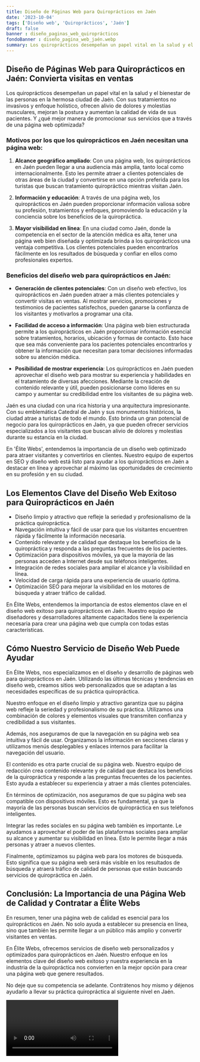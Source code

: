```yaml
---
title: Diseño de Páginas Web para Quiroprácticos en Jaén
date: '2023-10-04'
tags: ['Diseño web', 'Quiroprácticos', 'Jaén']
draft: false
banner : diseño_paginas_web_quiroprácticos
fondoBanner : diseño_pagina_web_jaén.webp
summary: Los quiroprácticos desempeñan un papel vital en la salud y el bienestar de las personas en la hermosa ciudad de Jaén. Con sus tratamientos no invasivos y enfoque holístico, ofrecen alivio de dolores y molestias musculares, mejoran la postura y aumentan la calidad de vida de sus pacientes. Y ¿qué mejor manera de promocionar sus servicios que a través de una página web optimizada?
---
```


## Diseño de Páginas Web para Quiroprácticos en Jaén: Convierta visitas en ventas

Los quiroprácticos desempeñan un papel vital en la salud y el bienestar de las personas en la hermosa ciudad de Jaén. Con sus tratamientos no invasivos y enfoque holístico, ofrecen alivio de dolores y molestias musculares, mejoran la postura y aumentan la calidad de vida de sus pacientes. Y ¿qué mejor manera de promocionar sus servicios que a través de una página web optimizada?

### Motivos por los que los quiroprácticos en Jaén necesitan una página web:

1. **Alcance geográfico ampliado**: Con una página web, los quiroprácticos en Jaén pueden llegar a una audiencia más amplia, tanto local como internacionalmente. Esto les permite atraer a clientes potenciales de otras áreas de la ciudad y convertirse en una opción preferida para los turistas que buscan tratamiento quiropráctico mientras visitan Jaén.

2. **Información y educación**: A través de una página web, los quiroprácticos en Jaén pueden proporcionar información valiosa sobre su profesión, tratamientos y enfoques, promoviendo la educación y la conciencia sobre los beneficios de la quiropráctica.

3. **Mayor visibilidad en línea**: En una ciudad como Jaén, donde la competencia en el sector de la atención médica es alta, tener una página web bien diseñada y optimizada brinda a los quiroprácticos una ventaja competitiva. Los clientes potenciales pueden encontrarlos fácilmente en los resultados de búsqueda y confiar en ellos como profesionales expertos.

### Beneficios del diseño web para quiroprácticos en Jaén:

- **Generación de clientes potenciales**: Con un diseño web efectivo, los quiroprácticos en Jaén pueden atraer a más clientes potenciales y convertir visitas en ventas. Al mostrar servicios, promociones y testimonios de pacientes satisfechos, pueden ganarse la confianza de los visitantes y motivarlos a programar una cita.

- **Facilidad de acceso a información**: Una página web bien estructurada permite a los quiroprácticos en Jaén proporcionar información esencial sobre tratamientos, horarios, ubicación y formas de contacto. Esto hace que sea más conveniente para los pacientes potenciales encontrarlos y obtener la información que necesitan para tomar decisiones informadas sobre su atención médica.

- **Posibilidad de mostrar experiencia**: Los quiroprácticos en Jaén pueden aprovechar el diseño web para mostrar su experiencia y habilidades en el tratamiento de diversas afecciones. Mediante la creación de contenido relevante y útil, pueden posicionarse como líderes en su campo y aumentar su credibilidad entre los visitantes de su página web.

Jaén es una ciudad con una rica historia y una arquitectura impresionante. Con su emblemática Catedral de Jaén y sus monumentos históricos, la ciudad atrae a turistas de todo el mundo. Esto brinda un gran potencial de negocio para los quiroprácticos en Jaén, ya que pueden ofrecer servicios especializados a los visitantes que buscan alivio de dolores y molestias durante su estancia en la ciudad.

En 'Élite Webs', entendemos la importancia de un diseño web optimizado para atraer visitantes y convertirlos en clientes. Nuestro equipo de expertos en SEO y diseño web está listo para ayudar a los quiroprácticos en Jaén a destacar en línea y aprovechar al máximo las oportunidades de crecimiento en su profesión y en su ciudad.

<GifSeo />

<Cta />

## Los Elementos Clave del Diseño Web Exitoso para Quiroprácticos en Jaén

- Diseño limpio y atractivo que refleje la seriedad y profesionalismo de la práctica quiropráctica.
- Navegación intuitiva y fácil de usar para que los visitantes encuentren rápida y fácilmente la información necesaria.
- Contenido relevante y de calidad que destaque los beneficios de la quiropráctica y responda a las preguntas frecuentes de los pacientes.
- Optimización para dispositivos móviles, ya que la mayoría de las personas acceden a Internet desde sus teléfonos inteligentes.
- Integración de redes sociales para ampliar el alcance y la visibilidad en línea.
- Velocidad de carga rápida para una experiencia de usuario óptima.
- Optimización SEO para mejorar la visibilidad en los motores de búsqueda y atraer tráfico de calidad.

En Élite Webs, entendemos la importancia de estos elementos clave en el diseño web exitoso para quiroprácticos en Jaén. Nuestro equipo de diseñadores y desarrolladores altamente capacitados tiene la experiencia necesaria para crear una página web que cumpla con todas estas características.

## Cómo Nuestro Servicio de Diseño Web Puede Ayudar

En Élite Webs, nos especializamos en el diseño y desarrollo de páginas web para quiroprácticos en Jaén. Utilizando las últimas técnicas y tendencias en diseño web, creamos sitios web personalizados que se adaptan a las necesidades específicas de su práctica quiropráctica.

Nuestro enfoque en el diseño limpio y atractivo garantiza que su página web refleje la seriedad y profesionalismo de su práctica. Utilizamos una combinación de colores y elementos visuales que transmiten confianza y credibilidad a sus visitantes.

Además, nos aseguramos de que la navegación en su página web sea intuitiva y fácil de usar. Organizamos la información en secciones claras y utilizamos menús desplegables y enlaces internos para facilitar la navegación del usuario.

El contenido es otra parte crucial de su página web. Nuestro equipo de redacción crea contenido relevante y de calidad que destaca los beneficios de la quiropráctica y responde a las preguntas frecuentes de los pacientes. Esto ayuda a establecer su experiencia y atraer a más clientes potenciales.

En términos de optimización, nos aseguramos de que su página web sea compatible con dispositivos móviles. Esto es fundamental, ya que la mayoría de las personas buscan servicios de quiropráctica en sus teléfonos inteligentes.

Integrar las redes sociales en su página web también es importante. Le ayudamos a aprovechar el poder de las plataformas sociales para ampliar su alcance y aumentar su visibilidad en línea. Esto le permite llegar a más personas y atraer a nuevos clientes.

Finalmente, optimizamos su página web para los motores de búsqueda. Esto significa que su página web será más visible en los resultados de búsqueda y atraerá tráfico de calidad de personas que están buscando servicios de quiropráctica en Jaén.

## Conclusión: La Importancia de una Página Web de Calidad y Contratar a Élite Webs

En resumen, tener una página web de calidad es esencial para los quiroprácticos en Jaén. No solo ayuda a establecer su presencia en línea, sino que también les permite llegar a un público más amplio y convertir visitantes en ventas.

En Élite Webs, ofrecemos servicios de diseño web personalizados y optimizados para quiroprácticos en Jaén. Nuestro enfoque en los elementos clave del diseño web exitoso y nuestra experiencia en la industria de la quiropráctica nos convierten en la mejor opción para crear una página web que genere resultados.

No deje que su competencia se adelante. Contrátenos hoy mismo y déjenos ayudarlo a llevar su práctica quiropráctica al siguiente nivel en Jaén.

<Video />

<CtaBot job='Quiroprácticos' city='Jaén'/>

<Gmaps query='Jaén+españa+maps' />